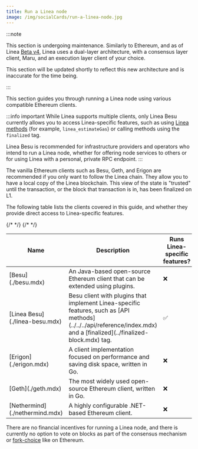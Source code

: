 ```yaml
---
title: Run a Linea node
image: /img/socialCards/run-a-linea-node.jpg
---
```



:::note

This section is undergoing maintenance. Similarly to Ethereum, and as of Linea [Beta v4](../../../release-notes.mdx#beta-v40), 
Linea uses a dual-layer architecture, with a consensus layer client, Maru, and an execution layer 
client of your choice. 

This section will be updated shortly to reflect this new architecture and is inaccurate for the time
being.

:::

This section guides you through running a Linea node using various compatible Ethereum clients.

:::info important
While Linea supports multiple clients, only Linea Besu currently allows you to access Linea-specific
features, such as using [Linea methods](../../../api/reference/index.mdx) (for example, `linea_estimateGas`)
or calling methods using the `finalized` tag.

Linea Besu is recommended for infrastructure providers and operators who intend to run a Linea
node, whether for offering node services to others or for using Linea with a personal, private RPC endpoint.
:::

The vanilla Ethereum clients such as Besu, Geth, and Erigon are recommended if you only want to follow the
Linea chain. They allow you to have a local copy of the Linea blockchain. This view of the state is
"trusted" until the transaction, or the block that transaction is in, has been finalized on L1.

The following table lists the clients covered in this guide, and whether they provide direct access
to Linea-specific features.

<table>
  <thead>
    <tr>
      <th>Name</th>
      <th>Description</th>
      <th>Runs Linea-specific features?</th>
    </tr>
  </thead>
  <tbody>
    <tr>
      <td>[Besu](./besu.mdx)</td>
      <td>An Java-based open-source Ethereum client that can be extended using plugins.</td>
      <td>❌</td>
    </tr>
    <tr>
      <td>[Linea Besu](./linea-besu.mdx)</td>
      <td>Besu client with plugins that implement Linea-specific features, such as [API methods](../../../api/reference/index.mdx) and a [finalized](../finalized-block.mdx) tag.</td>
      <td>✅</td>
    </tr>
{/*     <tr>
      <td>[Erigon](./erigon.mdx)</td>
      <td>A client implementation focused on performance and saving disk space, written in Go.</td>
      <td>❌</td>
    </tr> */}
    <tr>
      <td>[Geth](./geth.mdx)</td>
      <td>The most widely used open-source Ethereum client, written in Go.</td>
      <td>❌</td>
    </tr>
{/*     <tr>
      <td>[Nethermind](./nethermind.mdx)</td>
      <td>A highly configurable .NET-based Ethereum client.</td>
      <td>❌</td>
    </tr> */}
  </tbody>
</table>


There are no financial incentives for running a Linea node, and there is currently no option to
vote on blocks as part of the consensus mechanism or
[fork-choice](https://eth2book.info/capella/part3/forkchoice/#whats-a-fork-choice) like on Ethereum.


<DocCardList />
